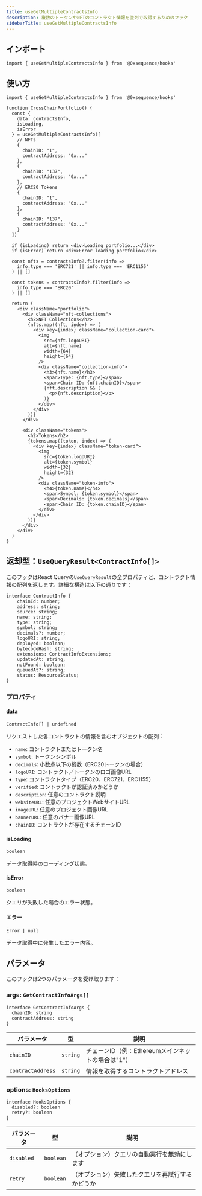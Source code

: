 ```yaml
---
title: useGetMultipleContractsInfo
description: 複数のトークンやNFTのコントラクト情報を並列で取得するためのフック
sidebarTitle: useGetMultipleContractsInfo
---
```


## インポート

```tsx
import { useGetMultipleContractsInfo } from '@0xsequence/hooks'
```

## 使い方

```tsx
import { useGetMultipleContractsInfo } from '@0xsequence/hooks'

function CrossChainPortfolio() {
  const {
    data: contractsInfo,
    isLoading,
    isError
  } = useGetMultipleContractsInfo([
    // NFTs
    { 
      chainID: "1",
      contractAddress: "0x..." 
    },
    { 
      chainID: "137",
      contractAddress: "0x..."
    },
    // ERC20 Tokens
    { 
      chainID: "1",
      contractAddress: "0x..." 
    },
    { 
      chainID: "137",
      contractAddress: "0x..."
    }
  ])

  if (isLoading) return <div>Loading portfolio...</div>
  if (isError) return <div>Error loading portfolio</div>

  const nfts = contractsInfo?.filter(info => 
    info.type === 'ERC721' || info.type === 'ERC1155'
  ) || []

  const tokens = contractsInfo?.filter(info => 
    info.type === 'ERC20'
  ) || []

  return (
    <div className="portfolio">
      <div className="nft-collections">
        <h2>NFT Collections</h2>
        {nfts.map((nft, index) => (
          <div key={index} className="collection-card">
            <img 
              src={nft.logoURI} 
              alt={nft.name}
              width={64}
              height={64}
            />
            <div className="collection-info">
              <h3>{nft.name}</h3>
              <span>Type: {nft.type}</span>
              <span>Chain ID: {nft.chainID}</span>
              {nft.description && (
                <p>{nft.description}</p>
              )}
            </div>
          </div>
        ))}
      </div>

      <div className="tokens">
        <h2>Tokens</h2>
        {tokens.map((token, index) => (
          <div key={index} className="token-card">
            <img 
              src={token.logoURI} 
              alt={token.symbol}
              width={32}
              height={32}
            />
            <div className="token-info">
              <h4>{token.name}</h4>
              <span>Symbol: {token.symbol}</span>
              <span>Decimals: {token.decimals}</span>
              <span>Chain ID: {token.chainID}</span>
            </div>
          </div>
        ))}
      </div>
    </div>
  )
}
```

## 返却型：`UseQueryResult<ContractInfo[]>`
このフックはReact Queryの`UseQueryResult`の全プロパティと、コントラクト情報の配列を返します。詳細な構造は以下の通りです：

```tsx
interface ContractInfo {
    chainId: number;
    address: string;
    source: string;
    name: string;
    type: string;
    symbol: string;
    decimals?: number;
    logoURI: string;
    deployed: boolean;
    bytecodeHash: string;
    extensions: ContractInfoExtensions;
    updatedAt: string;
    notFound: boolean;
    queuedAt?: string;
    status: ResourceStatus;
}
```

### プロパティ

#### data
`ContractInfo[] | undefined`

リクエストした各コントラクトの情報を含むオブジェクトの配列：
- `name`: コントラクトまたはトークン名
- `symbol`: トークンシンボル
- `decimals`: 小数点以下の桁数（ERC20トークンの場合）
- `logoURI`: コントラクト／トークンのロゴ画像URL
- `type`: コントラクトタイプ（ERC20、ERC721、ERC1155）
- `verified`: コントラクトが認証済みかどうか
- `description`: 任意のコントラクト説明
- `websiteURL`: 任意のプロジェクトWebサイトURL
- `imageURL`: 任意のプロジェクト画像URL
- `bannerURL`: 任意のバナー画像URL
- `chainID`: コントラクトが存在するチェーンID

#### isLoading
`boolean`

データ取得時のローディング状態。

#### isError
`boolean`

クエリが失敗した場合のエラー状態。

#### エラー
`Error | null`

データ取得中に発生したエラー内容。

## パラメータ
このフックは2つのパラメータを受け取ります：

### args: `GetContractInfoArgs[]`

```tsx
interface GetContractInfoArgs {
  chainID: string
  contractAddress: string
}
```

| パラメータ             | 型        | 説明                              |
| ----------------- | -------- | ------------------------------- |
| `chainID`         | `string` | チェーンID（例：Ethereumメインネットの場合は"1"） |
| `contractAddress` | `string` | 情報を取得するコントラクトアドレス               |

### options: `HooksOptions`

```tsx
interface HooksOptions {
  disabled?: boolean
  retry?: boolean
}
```

| パラメータ      | 型         | 説明                       |
| ---------- | --------- | ------------------------ |
| `disabled` | `boolean` | （オプション）クエリの自動実行を無効にします   |
| `retry`    | `boolean` | （オプション）失敗したクエリを再試行するかどうか |
